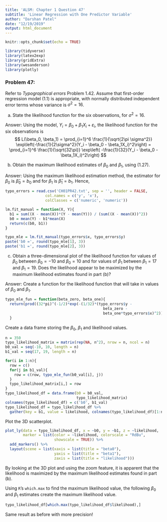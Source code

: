 ```yaml
---
title: 'ALSM: Chapter 1 Question 47'
subtitle: 'Linear Regression with One Predictor Variable'
author: "Darshan Patel"
date: "12/19/2019"
output: html_document
---
```


```r
knitr::opts_chunk$set(echo = TRUE)
```

```r
library(tidyverse)
library(latex2exp)
library(gridExtra)
library(wesanderson)
library(plotly)
```


### Problem 47:
Refer to *Typographical errors* Problem 1.42. Assume that first-order regression model (1.1) is appropriate, with normally distributed independent error terms whose variance is $\sigma^2 = 16$. 

(a) State the likelihood function for the six observations, for $\sigma^2 = 16$.

Answer: Using the model, $Y_i = \beta_0 + \beta_1X_i + \varepsilon_i$, the likelihood function for the six observations is
$$ L(\beta_0, \beta_1) = \prod_{i=1}^6 \frac{1}{\sqrt{2\pi \sigma^2}} \exp\left(-\frac{1}{2\sigma^2}(Y_i - \beta_0 - \beta_1X_i)^2\right) = \prod_{i=1}^6 \frac{1}{\sqrt{32\pi}} \exp\left( -\frac{1}{32}(Y_i - \beta_0 - \beta_1X_i)^2\right) $$ 

(b) Obtain the maximum likelihood estimates of $\beta_0$ and $\beta_1$, using (1.27). 

Answer: Using the maximum likelihood estimation method, the estimator for $\beta_0$ is $\hat{\beta}_0 = b_0$ and for $\beta_1$ is $\hat{\beta}_1 = b_1$. Hence, 
```r
typo_errors = read.csv('CH01PR42.txt', sep = '', header = FALSE, 
                  col.names = c('y', 'x'), 
                  colClasses = c('numeric', 'numeric'))

lm.fit_manual = function(X, Y){
  b1 = sum((X - mean(X))*(Y - mean(Y))) / (sum((X - mean(X))^2))
  b0 = mean(Y) - b1*mean(X)
  return(c(b0, b1))
}

typo_mle = lm.fit_manual(typo_errors$x, typo_errors$y)
paste('b0 =', round(typo_mle[1], 3))
paste('b1 =', round(typo_mle[2], 3))
```

(c) Obtain a three-dimensional plot of the likelihood function for values of $\beta_0$ between $\beta_0 = -10$ and $\beta_0 = 10$ and for values of $\beta_1$ between $\beta_1 = 17$ and $\beta_1 = 19$. Does the likelihood appear to be maximized by the maximum likelihood estimates found in part (b)? 

Answer: Create a function for the likelihood function that will take in values of $\beta_0$ and $\beta_1$.
```r
typo_mle_fun = function(beta_zero, beta_one){
  return(prod((32*pi)^(-1/2)*exp(-(1/32)*(typo_errors$y - 
                                            beta_zero - 
                                            beta_one*typo_errors$x)^2)))
  }
```

Create a data frame storing the $\beta_0$, $\beta_1$ and likelihood values.
```r
n = 350
typo_likelihood_matrix = matrix(rep(NA, n^2), nrow = n, ncol = n)
b0_val = seq(-10, 10, length = n)
b1_val = seq(17, 19, length = n)

for(i in 1:n){
  row = c()
  for(j in b1_val){
    row = c(row, typo_mle_fun(b0_val[i], j))
  }
  typo_likelihood_matrix[i,] = row
}
typo_likelihood_df = data.frame(b0 = b0_val, 
                                typo_likelihood_matrix)
colnames(typo_likelihood_df) = c('b0', b1_val)
typo_likelihood_df = typo_likelihood_df %>% 
  gather(key = b1, value = likelihood, colnames(typo_likelihood_df)[1:n+1])
```

Plot the 3D scatterplot.
```r
plot_ly(data = typo_likelihood_df, x = ~b0, y = ~b1, z = ~likelihood, 
        marker = list(color = ~likelihood, colorscale = "RdBu",
                      showscale = TRUE)) %>%
  add_markers() %>%
  layout(scene = list(xaxis = list(title = "beta0"),
                      yaxis = list(title = "beta1"),
                      zaxis = list(title = "likelihood")))
```

By looking at the 3D plot and using the zoom feature, it is apparent that the likelihood is maximized by the maximum likelihood estimates found in part (b).

Using `R`'s `which.max` to find the maximum likelihood value, the following $\beta_0$ and $\beta_1$ estimates create the maximum likelihood value.
```r
typo_likelihood_df[which.max(typo_likelihood_df$likelihood),]
```

Same result as before with more precision! 
